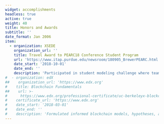 ```yaml
---
widget: accomplishments
headless: true
active: true
weight: 40
title: Honors and Awards
subtitle: ''
date_format: Jan 2006
item: 
  - organization: XSEDE
    organization_url: ''
    title: Travel Award to PEARC18 Conference Student Program
    url: 'https://www.itap.purdue.edu/newsroom/180905_BrewerPEARC.html'
    date_start: '2018-10-01'
    date_end: ''
    description: 'Participated in student modeling challenge where teams of four students modified Python code to study a series of scientific research questions and presented their findings. Presented poster, “Classification of Periodicity in Subtraction Game Sequences,” for which I and my advisor, Mark Daniel Ward, a professor of statistics, received the Phil Andrews Award for Most Transformative Contribution to PEARC18.'
#  - organization: edX
##    organization_url: 'https://www.edx.org'
#    title: Blockchain Fundamentals
##    url: >-
#      https://www.edx.org/professional-certificate/uc-berkeleyx-blockchain-fundamentals
#    certificate_url: 'https://www.edx.org'
#    date_start: '2018-03-01'
#    date_end: ''
#    description: 'Formulated informed blockchain models, hypotheses, and use cases.'
---
```

